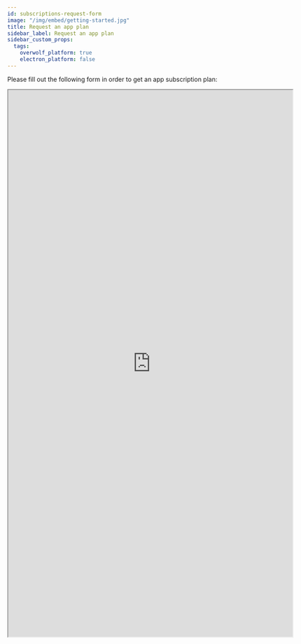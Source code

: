 ```yaml
---
id: subscriptions-request-form
image: "/img/embed/getting-started.jpg"
title: Request an app plan
sidebar_label: Request an app plan
sidebar_custom_props:
  tags:
    overwolf_platform: true
    electron_platform: false
---
```


Please fill out the following form in order to get an app subscription plan:

<div className="center-text">
<iframe src="https://forms.monday.com/forms/embed/979e6511a563e67128e528de85296849" width="650" height="1250" style={{
    border: "0",
    boxShadow: "5px 5px 56px 0px rgba(0,0,0,0.25)"
    }}></iframe>
</div>